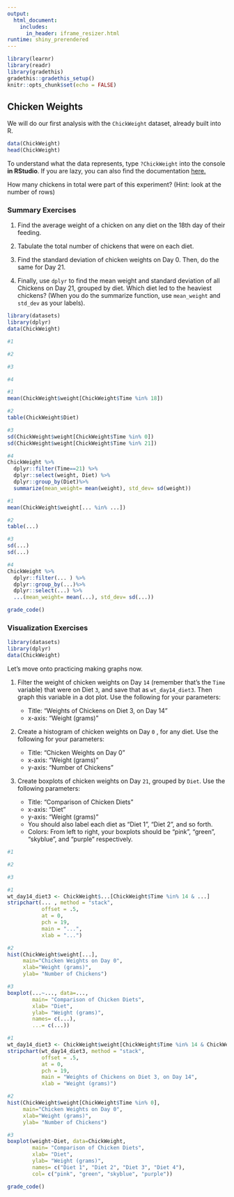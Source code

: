 ```yaml
---
output: 
  html_document:
    includes:
      in_header: iframe_resizer.html
runtime: shiny_prerendered
---
```


```r
library(learnr)
library(readr)
library(gradethis)
gradethis::gradethis_setup()
knitr::opts_chunk$set(echo = FALSE)
```

## Chicken Weights

We will do our first analysis with the `ChickWeight` dataset, already built into R.

```r
data(ChickWeight)
head(ChickWeight)
```

To understand what the data represents, type `?ChickWeight` into the console **in RStudio**. If you are lazy, you can also find the documentation [here.](https://rdocumentation.org/packages/datasets/versions/3.6.2/topics/ChickWeight)

How many chickens in total were part of this experiment? (Hint: look at the number of rows)

### Summary Exercises

1.  Find the average weight of a chicken on any diet on the 18th day of their feeding.

2.  Tabulate the total number of chickens that were on each diet.

3.  Find the standard deviation of chicken weights on Day 0. Then, do the same for Day 21.

4.  Finally, use `dplyr` to find the mean weight and standard deviation of all Chickens on Day 21, grouped by diet. Which diet led to the heaviest chickens? (When you do the summarize function, use `mean_weight` and `std_dev` as your labels).

```r
library(datasets)
library(dplyr)
data(ChickWeight)
```

```r
#1

#2

#3

#4

```

```r
#1
mean(ChickWeight$weight[ChickWeight$Time %in% 18])

#2
table(ChickWeight$Diet)

#3
sd(ChickWeight$weight[ChickWeight$Time %in% 0])
sd(ChickWeight$weight[ChickWeight$Time %in% 21])

#4
ChickWeight %>%
  dplyr::filter(Time==21) %>%
  dplyr::select(weight, Diet) %>%
  dplyr::group_by(Diet)%>% 
  summarize(mean_weight= mean(weight), std_dev= sd(weight))
```

```r
#1
mean(ChickWeight$weight[... %in% ...])

#2
table(...)

#3
sd(...)
sd(...)

#4
ChickWeight %>%
  dplyr::filter(... ) %>%
  dplyr::group_by(...)%>% 
  dplyr::select(...) %>%
  ...(mean_weight= mean(...), std_dev= sd(...))
```

```r
grade_code()
```

### Visualization Exercises

```r
library(datasets)
library(dplyr)
data(ChickWeight)
```

Let's move onto practicing making graphs now.

1.  Filter the weight of chicken weights on Day `14` (remember that's the `Time` variable) that were on Diet `3`, and save that as `wt_day14_diet3`. Then graph this variable in a dot plot. Use the following for your parameters:

    -   Title: "Weights of Chickens on Diet 3, on Day 14"
    -   x-axis: "Weight (grams)"

2.  Create a histogram of chicken weights on Day `0` , for any diet. Use the following for your parameters:

    -   Title: "Chicken Weights on Day 0"
    -   x-axis: "Weight (grams)"
    -   y-axis: "Number of Chickens"

3.  Create boxplots of chicken weights on Day `21`, grouped by `Diet`. Use the following parameters:

    -   Title: "Comparison of Chicken Diets"
    -   x-axis: "Diet"
    -   y-axis: "Weight (grams)"
    -   You should also label each diet as "Diet 1", "Diet 2", and so forth.
    -   Colors: From left to right, your boxplots should be "pink", "green", "skyblue", and "purple" respectively.

```r
#1

#2

#3
```

```r
#1
wt_day14_diet3 <- ChickWeight$...[ChickWeight$Time %in% 14 & ...]
stripchart(... , method = "stack", 
           offset = .5, 
           at = 0, 
           pch = 19, 
           main = "...", 
           xlab = "...")

#2
hist(ChickWeight$weight[...],
     main="Chicken Weights on Day 0",
     xlab="Weight (grams)",
     ylab= "Number of Chickens")

#3
boxplot(...~..., data=...,
        main= "Comparison of Chicken Diets",
        xlab= "Diet",
        ylab= "Weight (grams)",
        names= c(...),
        ...= c(...))

```

```r
#1
wt_day14_diet3 <- ChickWeight$weight[ChickWeight$Time %in% 14 & ChickWeight$Diet %in% 3]
stripchart(wt_day14_diet3, method = "stack", 
           offset = .5, 
           at = 0, 
           pch = 19, 
           main = "Weights of Chickens on Diet 3, on Day 14", 
           xlab = "Weight (grams)")

#2
hist(ChickWeight$weight[ChickWeight$Time %in% 0],
     main="Chicken Weights on Day 0",
     xlab="Weight (grams)",
     ylab= "Number of Chickens")

#3
boxplot(weight~Diet, data=ChickWeight,
        main= "Comparison of Chicken Diets",
        xlab= "Diet",
        ylab= "Weight (grams)",
        names= c("Diet 1", "Diet 2", "Diet 3", "Diet 4"),
        col= c("pink", "green", "skyblue", "purple"))

```

```r
grade_code()
```

<div data-iframe-height></div>